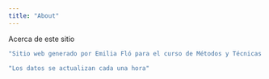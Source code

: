 ```yaml
---
title: "About"
---
```


Acerca de este sitio  
```r
"Sitio web generado por Emilia Fló para el curso de Métodos y Técnicas Cuantitativas de la Facultad de Psicología, 2025." 

"Los datos se actualizan cada una hora"
```
